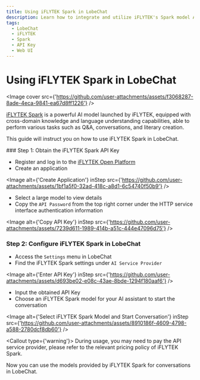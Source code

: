 ```yaml
---
title: Using iFLYTEK Spark in LobeChat
description: Learn how to integrate and utilize iFLYTEK's Spark model APIs in LobeChat.
tags:
  - LobeChat
  - iFLYTEK
  - Spark
  - API Key
  - Web UI
---
```


# Using iFLYTEK Spark in LobeChat

<Image cover src={'https://github.com/user-attachments/assets/f3068287-8ade-4eca-9841-ea67d8ff1226'} />

[iFLYTEK Spark](https://xinghuo.xfyun.cn/) is a powerful AI model launched by iFLYTEK, equipped with cross-domain knowledge and language understanding capabilities, able to perform various tasks such as Q\&A, conversations, and literary creation.

This guide will instruct you on how to use iFLYTEK Spark in LobeChat.

<Steps>
  ### Step 1: Obtain the iFLYTEK Spark API Key

  - Register and log in to the [iFLYTEK Open Platform](https://console.xfyun.cn/)
  - Create an application

  <Image alt={'Create Application'} inStep src={'https://github.com/user-attachments/assets/1bf1a5f0-32ad-418c-a8d1-6c54740f50b9'} />

  - Select a large model to view details
  - Copy the `API Password` from the top right corner under the HTTP service interface authentication information

  <Image alt={'Copy API Key'} inStep src={'https://github.com/user-attachments/assets/7239d611-1989-414b-a51c-444e47096d75'} />

  ### Step 2: Configure iFLYTEK Spark in LobeChat

  - Access the `Settings` menu in LobeChat
  - Find the iFLYTEK Spark settings under `AI Service Provider`

  <Image alt={'Enter API Key'} inStep src={'https://github.com/user-attachments/assets/d693be02-e08c-43ae-8bde-1294f180aaf6'} />

  - Input the obtained API Key
  - Choose an iFLYTEK Spark model for your AI assistant to start the conversation

  <Image alt={'Select iFLYTEK Spark Model and Start Conversation'} inStep src={'https://github.com/user-attachments/assets/8910186f-4609-4798-a588-2780dcf8db60'} />

  <Callout type={'warning'}>
    During usage, you may need to pay the API service provider, please refer to the relevant pricing
    policy of iFLYTEK Spark.
  </Callout>
</Steps>

Now you can use the models provided by iFLYTEK Spark for conversations in LobeChat.
